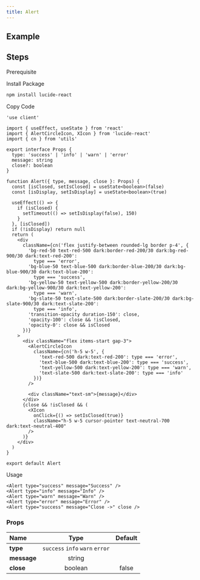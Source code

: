 ```yaml
---
title: Alert
---
```


## Example

<Storybook url="https://workshop.kidow.me/?path=/docs/components-alert-v1--docs" />

## Steps

<Steps>

<Step>Prerequisite</Step>

<Blocks>
  <LinkBlock icon="utils" name="cn" slug="/utils/cn" />
</Blocks>

<Step>Install Package</Step>

```bash
npm install lucide-react
```

<Step>Copy Code</Step>

```tsx title="components/Alert/index.tsx"
'use client'

import { useEffect, useState } from 'react'
import { AlertCircleIcon, XIcon } from 'lucide-react'
import { cn } from 'utils'

export interface Props {
  type: 'success' | 'info' | 'warn' | 'error'
  message: string
  close?: boolean
}

function Alert({ type, message, close }: Props) {
  const [isClosed, setIsClosed] = useState<boolean>(false)
  const [isDisplay, setIsDisplay] = useState<boolean>(true)

  useEffect(() => {
    if (isClosed) {
      setTimeout(() => setIsDisplay(false), 150)
    }
  }, [isClosed])
  if (!isDisplay) return null
  return (
    <div
      className={cn('flex justify-between rounded-lg border p-4', {
        'bg-red-50 text-red-500 dark:border-red-200/30 dark:bg-red-900/30 dark:text-red-200':
          type === 'error',
        'bg-blue-50 text-blue-500 dark:border-blue-200/30 dark:bg-blue-900/30 dark:text-blue-200':
          type === 'success',
        'bg-yellow-50 text-yellow-500 dark:border-yellow-200/30 dark:bg-yellow-900/30 dark:text-yellow-200':
          type === 'warn',
        'bg-slate-50 text-slate-500 dark:border-slate-200/30 dark:bg-slate-900/30 dark:text-slate-200':
          type === 'info',
        'transition-opacity duration-150': close,
        'opacity-100': close && !isClosed,
        'opacity-0': close && isClosed
      })}
    >
      <div className="flex items-start gap-3">
        <AlertCircleIcon
          className={cn('h-5 w-5', {
            'text-red-500 dark:text-red-200': type === 'error',
            'text-blue-500 dark:text-blue-200': type === 'success',
            'text-yellow-500 dark:text-yellow-200': type === 'warn',
            'text-slate-500 dark:text-slate-200': type === 'info'
          })}
        />

        <div className="text-sm">{message}</div>
      </div>
      {close && !isClosed && (
        <XIcon
          onClick={() => setIsClosed(true)}
          className="h-5 w-5 cursor-pointer text-neutral-700 dark:text-neutral-400"
        />
      )}
    </div>
  )
}

export default Alert
```

<Step>Usage</Step>

```tsx
<Alert type="success" message="Success" />
<Alert type="info" message="Info" />
<Alert type="warn" message="Warn" />
<Alert type="error" message="Error" />
<Alert type="success" message="Close ->" close />
```

</Steps>

### Props

| Name                    |              Type               | Default |
| :---------------------- | :-----------------------------: | :-----: |
| **type**<Required />    | `success` `info` `warn` `error` |         |
| **message**<Required /> |             string              |         |
| **close**               |             boolean             |  false  |

